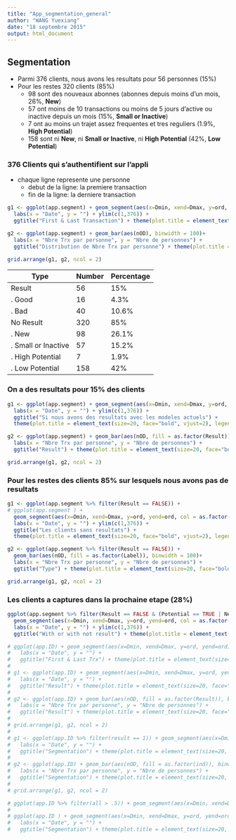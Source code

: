 ```yaml
---
title: "App_segmentation_general"
author: "WANG Yuexiang"
date: "18 septembre 2015"
output: html_document
---
```


## Segmentation 
* Parmi 376 clients, nous avons les resultats pour 56 personnes (15%)
* Pour les restes 320 clients (85%)
  * 98 sont des nouveaux abonnes (abonnes depuis moins d'un mois, 26%, **New**)
  * 57 ont moins de 10 transactions ou moins de 5 jours d'active ou inactive depuis un mois (15%, **Small or Inactive**)
  * 7 ont au moins un trajet assez frequentes et tres reguliers (1.9%, **High Potential**)
  * 158 sont ni **New**, ni **Small or Inactive**, ni **High Potential** (42%, **Low Potential**)

### 376 Clients qui s'authentifient sur l'appli
* chaque ligne represente une personne
  * debut de la ligne: la premiere transaction
  * fin de la ligne: la derniere transaction

```r
g1 <- ggplot(app.segment) + geom_segment(aes(x=Dmin, xend=Dmax, y=ord, yend=ord)) + 
  labs(x = "Date", y = "") + ylim(c(1,376)) +
  ggtitle("First & Last Transaction") + theme(plot.title = element_text(size=20, face="bold", vjust=2))

g2 <- ggplot(app.segment) + geom_bar(aes(nOD), binwidth = 100)+
  labs(x = "Nbre Trx par personne", y = "Nbre de personnes") +
  ggtitle("Distribution de Nbre Trx par personne") + theme(plot.title = element_text(size=20, face="bold", vjust=2))

grid.arrange(g1, g2, ncol = 2)
```

|Type | Number| Percentage |
|-----|------| -----|
|Result | 56 | 15% |
|. Good | 16 | 4.3% |
|. Bad | 40 | 10.6% |
|No Result | 320 | 85% |
|.  New | 98 | 26.1% |
|.  Small or Inactive | 57 | 15.2% |
|.  High Potential | 7 | 1.9% |
|.  Low Potential | 158 | 42% |

### On a des resultats pour 15% des clients 
```r
g1 <- ggplot(app.segment) + geom_segment(aes(x=Dmin, xend=Dmax, y=ord, yend=ord, col = as.factor(Result))) + 
  labs(x = "Date", y = "") + ylim(c(1,376)) +
  ggtitle("Si nous avons des resultats avec les modeles actuels") + 
  theme(plot.title = element_text(size=20, face="bold", vjust=2), legend.position=("none"))

g2 <- ggplot(app.segment) + geom_bar(aes(nOD, fill = as.factor(Result)), binwidth = 100)+
  labs(x = "Nbre Trx par personne", y = "Nbre de personnes") +
  ggtitle("Result") + theme(plot.title = element_text(size=20, face="bold", vjust=2))

grid.arrange(g1, g2, ncol = 2)
```

### Pour les restes des clients 85% sur lesquels nous avons pas de resultats
```r
g1 <- ggplot(app.segment %>% filter(Result == FALSE)) +
# ggplot(app.segment ) +
  geom_segment(aes(x=Dmin, xend=Dmax, y=ord, yend=ord, col = as.factor(Label))) + 
  labs(x = "Date", y = "") + ylim(c(1,376)) +
  ggtitle("Les clients sans resultats") + 
  theme(plot.title = element_text(size=20, face="bold", vjust=2), legend.position="none")

g2 <- ggplot(app.segment %>% filter(Result == FALSE)) +
  geom_bar(aes(nOD, fill = as.factor(Label)), binwidth = 100)+
  labs(x = "Nbre Trx par personne", y = "Nbre de personnes") +
  ggtitle("Type") + theme(plot.title = element_text(size=20, face="bold", vjust=2))

grid.arrange(g1, g2, ncol = 2)
```

### Les clients a captures dans la prochaine etape (28%)
```r
ggplot(app.segment %>% filter(Result == FALSE & (Potential == TRUE | New == TRUE))) +
  geom_segment(aes(x=Dmin, xend=Dmax, y=ord, yend=ord, col = as.factor(Label))) + 
  labs(x = "Date", y = "") + ylim(c(1,376)) +
  ggtitle("With or with not result") + theme(plot.title = element_text(size=20, face="bold", vjust=2))
```



```r
# ggplot(app.ID) + geom_segment(aes(x=Dmin, xend=Dmax, y=ord, yend=ord)) + 
#   labs(x = "Date", y = "") +
#   ggtitle("First & Last Trx") + theme(plot.title = element_text(size=20, face="bold", vjust=2))
# 
# g1 <- ggplot(app.ID) + geom_segment(aes(x=Dmin, xend=Dmax, y=ord, yend=ord, col = as.factor(Result))) + 
#   labs(x = "Date", y = "") +
#   ggtitle("Result") + theme(plot.title = element_text(size=20, face="bold", vjust=2))
# 
# g2 <- ggplot(app.ID) + geom_bar(aes(nOD, fill = as.factor(Result)), binwidth = 100)+
#   labs(x = "Nbre Trx par personne", y = "Nbre de personnes") +
#   ggtitle("Result") + theme(plot.title = element_text(size=20, face="bold", vjust=2))
# 
# grid.arrange(g1, g2, ncol = 2)
# 
# g1 <- ggplot(app.ID %>% filter(result == 1)) + geom_segment(aes(x=Dmin, xend=Dmax, y=ord, yend=ord, col = as.factor(ind))) +
#   labs(x = "Date", y = "") +
#   ggtitle("Segmentation") + theme(plot.title = element_text(size=20, face="bold", vjust=2))
# 
# g2 <- ggplot(app.ID) + geom_bar(aes(nOD, fill = as.factor(ind)), binwidth = 100)+
#   labs(x = "Nbre Trx par personne", y = "Nbre de personnes") +
#   ggtitle("Segmentation") + theme(plot.title = element_text(size=20, face="bold", vjust=2))
# 
# grid.arrange(g1, g2, ncol = 2)

# ggplot(app.ID %>% filter(all > .5)) + geom_segment(aes(x=Dmin, xend=Dmax, y=ord, yend=ord, col = as.factor(ind)))
#
# ggplot(app.ID ) + geom_segment(aes(x=Dmin, xend=Dmax, y=ord, yend=ord, col = as.factor(ind))) +
#   labs(x = "Date", y = "") +
#   ggtitle("Segmentation") + theme(plot.title = element_text(size=20, face="bold", vjust=2))

```